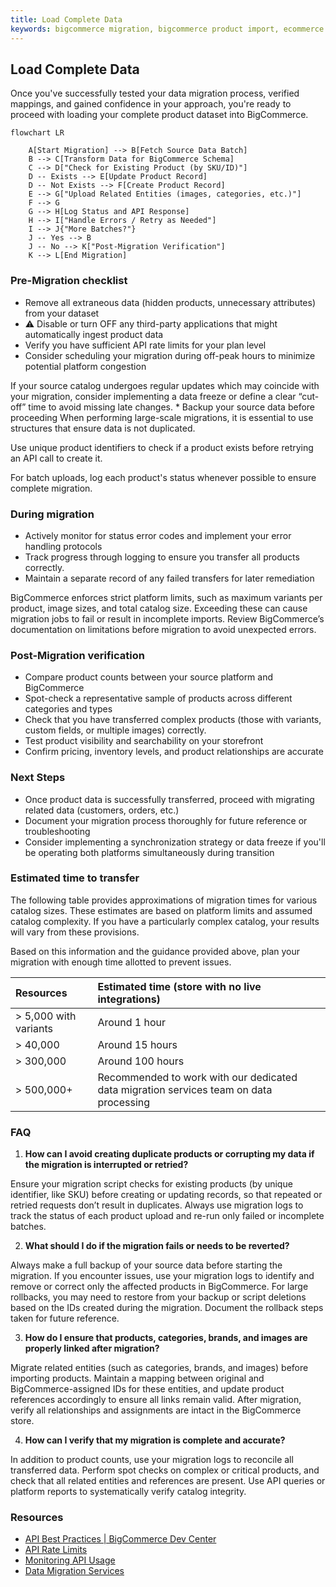 ---
title: Load Complete Data
keywords: bigcommerce migration, bigcommerce product import, ecommerce catalog migration, data migration guide, bigcommerce API, product data transfer, ecommerce platform migration, idempotent migration, rollback migration bigcommerce, referential integrity, bigcommerce API limits, product catalog import, ecommerce data validation, bigcommerce troubleshooting, migration best practices
---

## Load Complete Data 

Once you've successfully tested your data migration process, verified mappings, and gained confidence in your approach, you're ready to proceed with loading your complete product dataset into BigCommerce.

```mermaid
flowchart LR

    A[Start Migration] --> B[Fetch Source Data Batch]
    B --> C[Transform Data for BigCommerce Schema]
    C --> D["Check for Existing Product (by SKU/ID)"]
    D -- Exists --> E[Update Product Record]
    D -- Not Exists --> F[Create Product Record]
    E --> G["Upload Related Entities (images, categories, etc.)"]
    F --> G
    G --> H[Log Status and API Response]
    H --> I["Handle Errors / Retry as Needed"]
    I --> J{"More Batches?"}
    J -- Yes --> B
    J -- No --> K["Post-Migration Verification"]
    K --> L[End Migration]
```

### Pre-Migration checklist

* Remove all extraneous data (hidden products, unnecessary attributes) from your dataset  
* ⚠️ Disable or turn OFF any third-party applications that might automatically ingest product data  
* Verify you have sufficient API rate limits for your plan level  
* Consider scheduling your migration during off-peak hours to minimize potential platform congestion  
<Callout type="info">
If your source catalog undergoes regular updates which may coincide with your migration, consider implementing a data freeze or define a clear “cut-off” time to avoid missing late changes.
</Callout>
* Backup your source data before proceeding

<Callout type="important">
When performing large-scale migrations, it is essential to use structures that ensure data is not duplicated.

Use unique product identifiers to check if a product exists before retrying an API call to create it.

For batch uploads, log each product's status whenever possible to ensure complete migration.
</Callout>

### During migration

* Actively monitor for status error codes and implement your error handling protocols  
* Track progress through logging to ensure you transfer all products correctly.
* Maintain a separate record of any failed transfers for later remediation
<Callout type="warning">
BigCommerce enforces strict platform limits, such as maximum variants per product, image sizes, and total catalog size. Exceeding these can cause migration jobs to fail or result in incomplete imports. Review BigCommerce’s documentation on limitations before migration to avoid unexpected errors.
</Callout>

### Post-Migration verification

* Compare product counts between your source platform and BigCommerce  
* Spot-check a representative sample of products across different categories and types  
* Check that you have transferred complex products (those with variants, custom fields, or multiple images) correctly.
* Test product visibility and searchability on your storefront  
* Confirm pricing, inventory levels, and product relationships are accurate

### Next Steps

* Once product data is successfully transferred, proceed with migrating related data (customers, orders, etc.)  
* Document your migration process thoroughly for future reference or troubleshooting  
* Consider implementing a synchronization strategy or data freeze if you'll be operating both platforms simultaneously during transition

### Estimated time to transfer

The following table provides approximations of migration times for various catalog sizes. These estimates are based on platform limits and assumed catalog complexity. If you have a particularly complex catalog, your results will vary from these provisions.

Based on this information and the guidance provided above, plan your migration with enough time allotted to prevent issues.

| Resources | Estimated time (store with no live integrations) |
| :---- | :---- |
| > 5,000 with variants  | Around 1 hour |
| > 40,000 | Around  15 hours |
| > 300,000 | Around 100 hours |
| > 500,000+ | Recommended to work with our dedicated data migration services team on data processing  |

### FAQ
1. **How can I avoid creating duplicate products or corrupting my data if the migration is interrupted or retried?**

Ensure your migration script checks for existing products (by unique identifier, like SKU) before creating or updating records, so that repeated or retried requests don’t result in duplicates. Always use migration logs to track the status of each product upload and re-run only failed or incomplete batches.

2. **What should I do if the migration fails or needs to be reverted?**

Always make a full backup of your source data before starting the migration. If you encounter issues, use your migration logs to identify and remove or correct only the affected products in BigCommerce. For large rollbacks, you may need to restore from your backup or script deletions based on the IDs created during the migration. Document the rollback steps taken for future reference.

3. **How do I ensure that products, categories, brands, and images are properly linked after migration?**

Migrate related entities (such as categories, brands, and images) before importing products. Maintain a mapping between original and BigCommerce-assigned IDs for these entities, and update product references accordingly to ensure all links remain valid. After migration, verify all relationships and assignments are intact in the BigCommerce store.

4. **How can I verify that my migration is complete and accurate?**

In addition to product counts, use your migration logs to reconcile all transferred data. Perform spot checks on complex or critical products, and check that all related entities and references are present. Use API queries or platform reports to systematically verify catalog integrity.
### Resources
* [API Best Practices | BigCommerce Dev Center](https://developer.bigcommerce.com/docs/start/best-practices)  
* [API Rate Limits](https://developer.bigcommerce.com/api-docs/getting-started/api-rate-limits)  
* [Monitoring API Usage](https://developer.bigcommerce.com/api-docs/getting-started/monitoring-api-usage)  
* [Data Migration Services](https://www.bigcommerce.com/services/data-migration/)  

